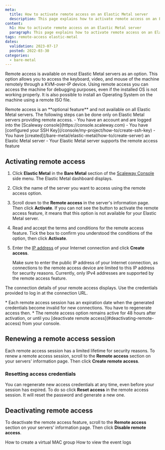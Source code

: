 ```yaml
---
meta:
  title: How to activate remote access on an Elastic Metal server
  description: This page explains how to activate remote access on an Elastic Metal server
content:
  h1: How to activate remote access on an Elastic Metal server
  paragraph: This page explains how to activate remote access on an Elastic Metal server
tags: remote-access elastic-metal
dates:
  validation: 2023-07-17
  posted: 2022-03-30
categories:
  - bare-metal
---
```


Remote access is available on most Elastic Metal servers as an option. This option allows you to access the keyboard, video, and mouse of the machine remotely through a KVM-over-IP device. 
Using remote access you can access the machine for debugging purposes, even if the installed OS is not working properly. It is also possible to install an Operating System on the machine using a remote ISO file.

<Macro id="iam-requirements" />

<Message type="important">
  Remote access is an **optional feature** and not available on all Elastic Metal servers. The following steps can be done only on Elastic Metal servers providing remote access.
</Message>

<Message type="requirement">
  - You have an account and are logged into the [Scaleway console](https://console.scaleway.com)
  - You have [configured your SSH Key](/console/my-project/how-to/create-ssh-key)
  - You have [created](/bare-metal/elastic-metal/how-to/create-server) an Elastic Metal server
  - Your Elastic Metal server supports the remote access feature
</Message>

## Activating remote access

1. Click **Elastic Metal** in the **Bare Metal** section of the [Scaleway Console](https://console.scaleway.com) side menu. The Elastic Metal dashboard displays.
2. Click the name of the server you want to access using the remote access option.
3. Scroll down to the **Remote access** in the server's information page. Then click **Activate**.
    <Message type="tip">
      If you can not see the button to activate the remote access feature, it means that this option is not available for your Elastic Metal server.
    </Message>
4. Read and accept the terms and conditions for the remote access feature. Tick the box to confirm you understood the conditions of the option, then click **Activate**.
5. Enter the [IP address](https://www.whatsmyip.org/) of your Internet connection and click **Create access**.
    <Lightbox src="scaleway-remote-access-ip.webp" alt="" />

    <Message type="note">
      Make sure to enter the public IP address of your Internet connection, as connections to the remote access device are limited to this IP address for security reasons. Currently, only IPv4 addresses are supported by the remote access feature. 
    </Message>

The connection details of your remote access displays. Use the credentials provided to log in at the connection URL.

<Lightbox src="scaleway-remote-access-connection.webp" alt="" />

<Message type="note">
  * Each remote access session has an expiration date when the generated credentials become invalid for new connections. You have to regenerate access then.
  * The remote access option remains active for 48 hours after activation, or until you [deactivate remote access](#deactivating-remote-access) from your console.
</Message>

## Renewing a remote access session

Each remote access session has a limited lifetime for security reasons. To renew a remote access session, scroll to the **Remote access** section on your servers' information page. Then click **Create remote access**.

### Resetting access credentials

You can regenerate new access credentials at any time, even before your session has expired. To do so click **Reset access** in the remote access session. It will reset the password and generate a new one.


## Deactivating remote access

To deactivate the remote access feature, scroll to the **Remote access** section on your servers' information page. Then click **Disable remote access**.



<Navigation title="See Also">
  <PreviousButton to="/bare-metal/elastic-metal/how-to/create-virtual-mac-group/">How to create a virtual MAC group</PreviousButton>
  <NextButton to="/bare-metal/elastic-metal/how-to/view-the-event-logs/">How to view the event logs</NextButton>
</Navigation>
